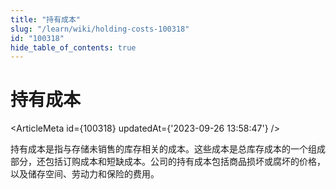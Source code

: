 ```yaml
---
title: "持有成本"
slug: "/learn/wiki/holding-costs-100318"
id: "100318"
hide_table_of_contents: true
---
```



# 持有成本

<ArticleMeta id={100318} updatedAt={'2023-09-26 13:58:47'} />
<div className='border-solid border-b border-t-0 my-4 border-[var(--ifm-color-gray-300)]' />

持有成本是指与存储未销售的库存相关的成本。这些成本是总库存成本的一个组成部分，还包括订购成本和短缺成本。公司的持有成本包括商品损坏或腐坏的价格，以及储存空间、劳动力和保险的费用。

